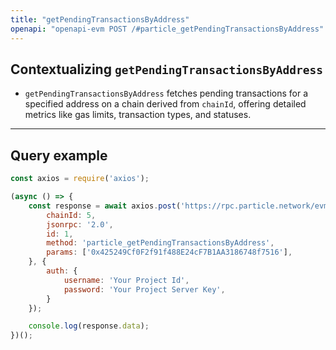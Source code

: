 ```yaml
---
title: "getPendingTransactionsByAddress"
openapi: "openapi-evm POST /#particle_getPendingTransactionsByAddress"
---
```


## Contextualizing `getPendingTransactionsByAddress`

- `getPendingTransactionsByAddress` fetches pending transactions for a specified address on a chain derived from `chainId`, offering detailed metrics like gas limits, transaction types, and statuses.

***

## Query example

```javascript JavaScript
const axios = require('axios');

(async () => {
    const response = await axios.post('https://rpc.particle.network/evm-chain', {
        chainId: 5,
        jsonrpc: '2.0',
        id: 1,
        method: 'particle_getPendingTransactionsByAddress',
        params: ['0x425249Cf0F2f91f488E24cF7B1AA3186748f7516'],
    }, {
        auth: {
            username: 'Your Project Id',
            password: 'Your Project Server Key',
        }
    });

    console.log(response.data);
})();
```